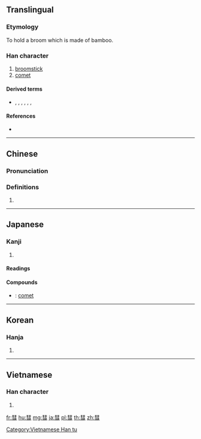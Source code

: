 {{also|篲}}
==Translingual==

===Etymology===
{{Han compound|甡|又|t2=hand|ls=psc}}

To hold a broom which is made of bamboo.

===Han character===
{{Han char|rn=58|rad=彐|as=08|sn=11|four=55174|canj=QJSM|ids=⿱⿰丰丰彐}}

# [[broomstick]]
# [[comet]]

====Derived terms====
* {{l|mul|慧}}, {{l|mul|嘒}}, {{l|mul|𦄑}}, {{l|mul|槥}}, {{l|mul|熭}}, {{l|mul|䨮}}, {{l|mul|鏏}}

====References====
* {{Han ref|kx=0362.160|dkj=09927|dj=0680.310|hdz=20961.100|uh=5F57|ud=24407|bh=B16B|bd=45419}}

----

==Chinese==
{{zh-forms}}

===Pronunciation===
{{zh-pron
|m=huì
|c=seoi6,wai6
|mn=hūi
|mc=y
|oc=y
|ma=
|cat=n
}}

===Definitions===
# {{rfdef|lang=zh}}

----

==Japanese==

===Kanji===
{{ja-kanji|grade=|rs=彐08}}

# {{defn|lang=ja|sort=彐08}}

====Readings====
{{ja-readings|goon=[[ずい]] (zui), [[ぜい]] (zei)|kanon=[[すい]] (sui), [[せい]] (sei)|kun=[[ほうき]] (hōki)}}

====Compounds====
{{der-top|Compounds}}
* {{ja-r|彗星|すいせい}}: [[comet]]
{{der-bottom}}

----

==Korean==

===Hanja===
{{ko-hanja|hangeul=[[혜]], [[세]]|eumhun=|rv=hye, se|mr=hye, se|y=hyey, sey}}

# {{defn|lang=ko|sort=彐08}}

----

==Vietnamese==

===Han character===
{{vi-readings|rs=彐08| hanviet = tuệ}}

# {{defn|vi|sort=彐08}}

[[Category:Vietnamese Han tu]]

[[fr:彗]]
[[hu:彗]]
[[mg:彗]]
[[ja:彗]]
[[pl:彗]]
[[th:彗]]
[[zh:彗]]